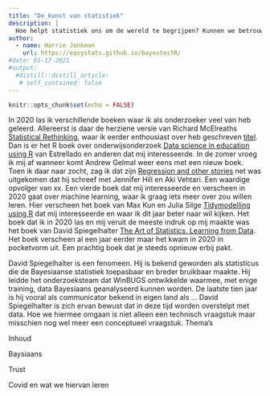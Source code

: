 ```yaml
---
title: "De kunst van statistiek"
description: |
  Hoe helpt statistiek ons om de wereld te begrijpen? Kunnen we betrouwbare conclusies trekken als onze data niet perfect zijn? Hoe verandert statistiek in de tijd van datawetenschap? Dit zijn de drie vragen die David Spiegelhalter centraal stelt in zijn "The art of statistics" dat hij ondertussen alweer twee jaar geleden schreef. Dit boek helpt ons om de grote lijn vast te houden waar detailzaken ons zo vaak helemaal in beslagnemen.  
author:
  - name: Harrie Jonkman
    url: https://easystats.github.io/bayestestR/
#date: 01-17-2021
#output:
  #distill::distill_article:
   # self_contained: false
---
```



```r
knitr::opts_chunk$set(echo = FALSE)
```

In 2020 las ik verschillende boeken waar ik als onderzoeker veel van heb geleerd. Allereerst is daar de herziene versie van Richard McElreaths [Statistical Rethinking](https://xcelab.net/rm/statistical-rethinking/), waar ik eerder enthousiast over heb geschreven [titel](). Dan is er het R boek over onderwijsonderzoek [Data science in education using R](https://datascienceineducation.com/) van Estrellado en anderen dat mij interesseerde. In de zomer vroeg ik mij af wanneer komt Andrew Gelmal weer eens met een nieuw boek. Toen ik daar naar zocht, zag ik dat zijn [Regression and other stories](https://statmodeling.stat.columbia.edu/2020/07/08/regression-and-other-stories-is-available/) net was uitgekomen dat hij schreef met Jennifer Hill en Aki Vehtari. Een waardige 
opvolger van xx. Een vierde boek dat mij interesseerde en verscheen in 2020 gaat over machine learning, waar ik graag iets meer over zou willen leren. Hier verscheen het boek van Max Kun en Julia Silge [Tidymodelling using R](https://juliasilge.com/blog/tidymodels-book/) dat mij interesseerde en waar ik dit jaar beter naar wil kijken. Het boek dat ik in 2020 las en mij veruit de meeste indruk op mij maakte was het boek van David Spiegelhalter [The Art of Statistics. Learning from Data](https://www.penguin.co.uk/books/294/294857/learning-from-data/9780241258767.html). Het boek verscheen al een jaar eerder maar het kwam in 2020 in pocketvorm uit. Een prachtig boek dat je steeds opnieuw erbij pakt.

David Spiegelhalter is een fenomeen. Hij is bekend geworden als statisticus die de Bayesiaanse statistiek toepasbaar en breder bruikbaar maakte. Hij leidde het onderzoeksteam dat WinBUGS ontwikkelde waarmee, met enige training, data Bayesiaans geanalyseerd kunnen worden. De laatste tien jaar is hij vooral als communicator bekend in eigen land als ...
David Spiegelhalter is zich ervan bewust dat in deze tijd worden overstelpt met data. Hoe we hiermee omgaan is niet alleen een technisch vraagstuk maar misschien nog wel meer een conceptueel vraagstuk. 
Thema's

Inhoud

Baysiaans

Trust

Covid en wat we hiervan leren






